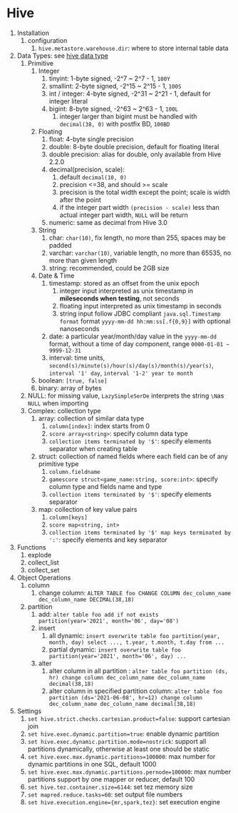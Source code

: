 # Hive

1. Installation
    1. configuration
        1. `hive.metastore.warehouse.dir`:  where to store internal table data
2. Data Types: see [hive data type](https://cwiki.apache.org/confluence/display/Hive/LanguageManual+Types)
    1. Primitive
        1. Integer 
            1. tinyint: 1-byte signed, -2^7 ~ 2^7 - 1, `100Y`
            2. smallint: 2-byte signed, -2^15 ~ 2^15 - 1, `100S`
            3. int / integer: 4-byte signed, -2^31 ~ 2^21 - 1, default for integer literal
            4. bigint: 8-byte signed, -2^63 ~ 2^63 - 1, `100L`
                1. integer larger than bigint must be handled with `decimal(38, 0)` with postfix BD, `100BD`
        2. Floating
            1. float: 4-byte single precision
            2. double: 8-byte double precision, default for floating literal
            3. double precision: alias for double, only available from Hive 2.2.0
            4. decimal(precision, scale):
                1. default `decimal(10, 0)`
                2. precision <=38, and should >= scale
                3. precision is the total width except the point; scale is width after the point
                4. if the integer part width `(precision - scale)` less than actual integer part width, `NULL` will be return
            5. numeric: same as decimal from Hive 3.0
        3. String
            1. char: `char(10)`, fix length, no more than 255, spaces may be padded
            2. varchar: `varchar(10)`, variable length, no more than 65535, no more than given length
            3. string: recommended, could be 2GB size
        4. Date & Time
            1. timestamp: stored as an offset from the unix epoch
                1. integer input interpreted as unix timestamp in **mileseconds when testing**, not seconds
                2. floating input interpreted as unix timestamp in seconds
                3. string input follow JDBC compliant `java.sql.Timestamp format` format `yyyy-mm-dd hh:mm:ss[.f{0,9}]` with optional nanoseconds
            2. date: a particular year/month/day value in the `yyyy-mm-dd` format, without a time of day component, range `0000-01-01 ~ 9999-12-31`
            3. interval: time units, `second(s)/minute(s)/hour(s)/day(s)/month(s)/year(s)`, `interval '1' day`, `interval '1-2' year to month` 
        5. boolean: `[true, false]`
        6. binary: array of bytes
    2. NULL: for missing value, `LazySimpleSerDe` interprets the string `\N`as `NULL` when importing
    3. Complex: collection type
        1. array: collection of similar data type
            1. `column[index]`: index starts from 0
            2. `score array<string>`:  specify column data type
            3. `collection items terminated by '$'`: specify elements separator when creating table
        2. struct: collection of named fields where each field can be of any primitive type
            1. `column.fieldname`
            2. `gamescore struct<game_name:string, score:int>`: specify column type and fields name and type
            3. `collection items terminated by '$'`: specify elements separator
        3. map: collection of key value pairs
            1. `column[keys]`
            2. `score map<string, int>`
            3. `collection items terminated by '$' map keys terminated by ':'`: specify elements and key separator
3. Functions
    1. explode
    2. collect_list
    3. collect_set
4. Object Operations
    1. column
        1. change column: `ALTER TABLE foo CHANGE COLUMN dec_column_name dec_column_name DECIMAL(38,18)`
    2. partition
        1. add: `alter table foo add if not exists partition(year='2021', month='06', day='08')`
        2. insert
            1. all dynamic: `insert overwrite table foo partition(year, month, day) select ..., t.year, t.month, t.day from ...`
            2. partial dynamic: `insert overwrite table foo partition(year='2021', month='06', day) ...`
        3. alter
            1. alter column in all partition : `alter table foo partition (ds, hr) change column dec_column_name dec_column_name decimal(38,18)`
            2. alter column in specified partition column: `alter table foo partition (ds='2021-06-08', hr=12) change column dec_column_name dec_column_name decimal(38,18)`
5. Settings
    1. `set hive.strict.checks.cartesian.product=false`: support cartesian join
    2. `set hive.exec.dynamic.partition=true`: enable dynamic partition
    3. `set hive.exec.dynamic.partition.mode=nostrick`: support all partitions dynamically, otherwise at least one should be static
    4. `set hive.exec.max.dynamic.partitions=100000`: max number for dynamic partitions in one SQL, default 1000
    5. `set hive.exec.max.dynamic.partitions.pernode=100000`: max number partitions support by one mapper or reducer, default 100
    6. `set hive.tez.container.size=6144`: set tez memory size
    7. `set mapred.reduce.tasks=60`: set output file numbers
    8. `set hive.execution.engine={mr,spark,tez}`: set execution engine
